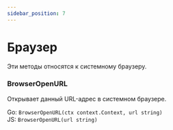 ```yaml
---
sidebar_position: 7
---
```


# Браузер

Эти методы относятся к системному браузеру.

### BrowserOpenURL

Открывает данный URL-адрес в системном браузере.

Go: `BrowserOpenURL(ctx context.Context, url string)`<br/> JS: `BrowserOpenURL(url string)`
